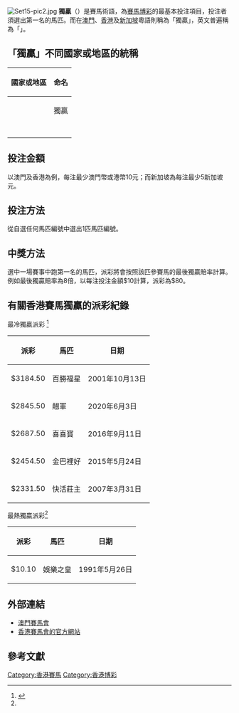 {{NoteTA
|G1=Country
}}
[[File:Set15-pic2.jpg|thumb]]
'''獨贏'''（{{lang-en|Win}}）是賽馬術語，為[[賽馬|賽馬]][[博彩|博彩]]的最基本投注項目，投注者須選出第一名的馬匹。而在[[澳門|澳門]]、[[香港|香港]]及[[新加坡|新加坡]]粵語則稱為「獨贏」，英文普遍稱為「{{lang|en|Win}}」。

==「獨贏」不同國家或地區的統稱==
{| class="wikitable"
|-
!  國家或地區  !!  命名
|-
| {{MAC}} || rowspan=3 style="text-align:center"| 獨贏
|-
| {{HKG}}
|-
| {{SGP}}
|-
| {{GBR}} || style="text-align:center"| {{lang|en|WIN}}
|-
| {{USA}} || style="text-align:center"| {{lang|en|WIN}}
|-
| {{AUS}} || style="text-align:center"| {{lang|en|WIN}}
|-
| {{JPN}} || style="text-align:center"| {{lang|ja|單勝}}
|-
| {{KOR}} || style="text-align:center"| {{lang|ko|단승}}
|}

== 投注金額 ==
以澳門及香港為例，每注最少澳門幣或港幣10元；而新加坡為每注最少5新加坡元。

== 投注方法 ==
從自選任何馬匹編號中選出1匹馬匹編號。

== 中獎方法 ==
選中一場賽事中跑第一名的馬匹，派彩將會按照該匹參賽馬的最後獨贏賠率計算。例如最後獨贏賠率為8倍，以每注投注金額$10計算，派彩為$80。

== 有關香港賽馬獨贏的派彩紀錄 == 
最冷獨贏派彩 <ref name="oncc_racing">{{cite news|title=馬經派彩紀錄|url=http://racing.on.cc/racing/sta/current/rjstai0001x0.html|work=東網|accessdate=2016-12-28|archive-date=2020-08-09|archive-url=https://web.archive.org/web/20200809134143/http://racing.on.cc/racing/sta/current/rjstai0001x0.html|dead-url=no}}</ref>
{| class="wikitable"
|-
! 派彩 !! 馬匹 !! 日期
|-
| $3184.50 || 百勝福星 || 2001年10月13日 
|-
| $2845.50 || 翹軍 || 2020年6月3日 
|-
| $2687.50 || 喜喜寶 || 2016年9月11日
|-
| $2454.50 || 金巴裡好 || 2015年5月24日 
|-
| $2331.50 || 快活莊主 || 2007年3月31日
|}


最熱獨贏派彩<ref name="oncc_racing" />
{| class="wikitable"
|-
! 派彩 !! 馬匹 !! 日期
|-
| $10.10 || 娛樂之皇 || 1991年5月26日 
|}

== 外部連結 ==
*[http://www.mjc.mo/race/info/index.php 澳門賽馬會] {{WebCite|url=https://www.webcitation.org/6CNpY0hn7?url=http://www.mjc.mo/race/info/index.php |date=20121123065359 |dateformat=iso }}
*[http://racing.hkjc.com?cid=OSXXDLC_WIKIPEDIA 香港賽馬會的官方網站] {{Wayback|url=http://racing.hkjc.com/?cid=OSXXDLC_WIKIPEDIA |date=20200809134221 }}

== 參考文獻 ==
{{reflist|30em}}

[[Category:香港賽馬|Category:香港賽馬]]
[[Category:香港博彩|Category:香港博彩]]